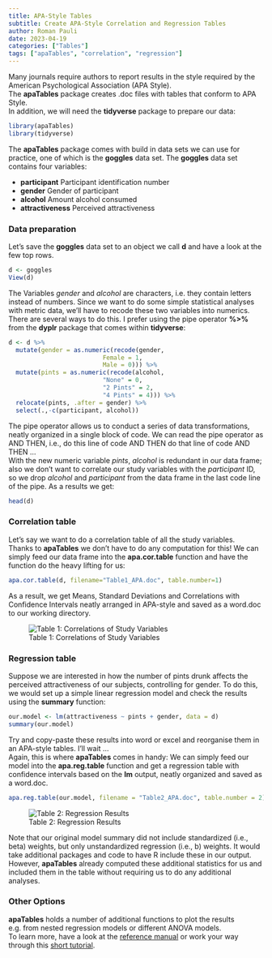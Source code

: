 ```yaml
---
title: APA-Style Tables
subtitle: Create APA-Style Correlation and Regression Tables
author: Roman Pauli
date: 2023-04-19
categories: ["Tables"]
tags: ["apaTables", "correlation", "regression"]
---
```


Many journals require authors to report results in the style required by the American Psychological Association (APA Style).  
The **apaTables** package creates .doc files with tables that conform to APA Style.  
In addition, we will need the **tidyverse** package to prepare our data:

```r
library(apaTables)
library(tidyverse)
```

The **apaTables** package comes with build in data sets we can use for practice, one of which is the **goggles** data set. The **goggles** data set contains four variables:  

- **participant** Participant identification number  
- **gender** Gender of participant  
- **alcohol** Amount alcohol consumed  
- **attractiveness** Perceived attractiveness  

### Data preparation

Let's save the **goggles** data set to an object we call **d** and have a look at the few top rows.

```r
d <- goggles
View(d)
```

The Variables *gender* and *alcohol* are characters, i.e. they contain letters instead of numbers. Since we want to do some simple statistical analyses with metric data, we'll have to recode these two variables into numerics.  
There are several ways to do this. I prefer using the pipe operator **%>%** from the **dyplr** package that comes within **tidyverse**:

```r
d <- d %>% 
  mutate(gender = as.numeric(recode(gender, 
                          Female = 1, 
                          Male = 0))) %>% 
  mutate(pints = as.numeric(recode(alcohol, 
                          "None" = 0,
                          "2 Pints" = 2,
                          "4 Pints" = 4))) %>% 
  relocate(pints, .after = gender) %>% 
  select(.,-c(participant, alcohol))
```

The pipe operator allows us to conduct a series of data transformations, neatly organized in a single block of code. We can read the pipe operator as AND THEN, i.e., do this line of code AND THEN do that line of code AND THEN ...   
With the new numeric variable *pints*, *alcohol* is redundant in our data frame; also we don't want to correlate our study variables with the *participant* ID, so we drop *alcohol* and *participant* from the data frame in the last code line of the pipe.
As a results we get:

```r
head(d)
```

### Correlation table

Let's say we want to do a correlation table of all the study variables.  
Thanks to **apaTables** we don't have to do any computation for this! We can simply feed our data frame into the **apa.cor.table** function and have the function do the heavy lifting for us: 

```r
apa.cor.table(d, filename="Table1_APA.doc", table.number=1)
```

As a result, we get Means, Standard Deviations and Correlations with Confidence Intervals neatly arranged in APA-style and saved as a word.doc to our working directory.


![Table 1: Correlations of Study Variables](Table1_APA.png)

### Regression table

Suppose we are interested in how the number of pints drunk affects the perceived attractiveness of our subjects, controlling for gender. To do this, we would set up a simple linear regression model and check the results using the **summary** function:

```r
our.model <- lm(attractiveness ~ pints + gender, data = d)
summary(our.model)
```

Try and copy-paste these results into word or excel and reorganise them in an APA-style tables. I'll wait ...  
Again, this is where **apaTables** comes in handy: We can simply feed our model into the  **apa.reg.table** function and get a regression table with confidence intervals based on the **lm** output, neatly organized and saved as a word.doc.

```r
apa.reg.table(our.model, filename = "Table2_APA.doc", table.number = 2)
```

![Table 2: Regression Results](Table2_APA.png)

Note that our original model summary did not include standardized (i.e., beta) weights, but only unstandardized regression (i.e., b) weights. It would take additional packages and code to have R include these in our output. However, **apaTables** already computed these additional statistics for us and included them in the table without requiring us to do any additional analyses.

### Other Options

**apaTables** holds a number of additional functions to plot the results e.g. from nested regression models or different ANOVA models.  
To learn more, have a look at the [reference manual](https://cran.r-project.org/web/packages/apaTables/apaTables.pdf) or work your way through this [short tutorial](https://dstanley4.github.io/apaTables/articles/apaTables.html).


